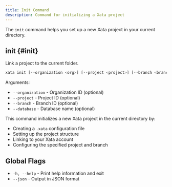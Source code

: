 ```yaml
---
title: Init Command
description: Command for initializing a Xata project
---
```


The `init` command helps you set up a new Xata project in your current directory.

## init {#init}

Link a project to the current folder.

```bash
xata init [--organization <org>] [--project <project>] [--branch <branch>] [--database <db>]
```

Arguments:
- `--organization` - Organization ID (optional)
- `--project` - Project ID (optional)
- `--branch` - Branch ID (optional)
- `--database` - Database name (optional)

This command initializes a new Xata project in the current directory by:
- Creating a `.xata` configuration file
- Setting up the project structure
- Linking to your Xata account
- Configuring the specified project and branch

## Global Flags

- `-h, --help` - Print help information and exit
- `--json` - Output in JSON format 
